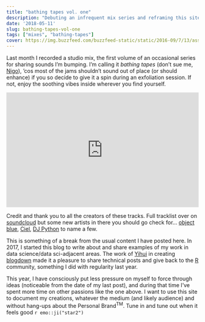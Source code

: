 ```yaml
---
title: "bathing tapes vol. one"
description: "Debuting an infrequent mix series and reframing this site a bit."
date: '2018-05-11'
slug: bathing-tapes-vol-one
tags: ["mixes", "bathing-tapes"]
cover: https://img.buzzfeed.com/buzzfeed-static/static/2016-09/7/13/asset/buzzfeed-prod-web03/sub-buzz-17815-1473269426-1.jpg?downsize=715:*&output-format=auto&output-quality=auto
---
```


Last month I recorded a studio mix, the first volume of an occasional series for sharing sounds I'm bumping. I'm calling it *bathing tapes* (don't sue me, [Nigo](https://en.wikipedia.org/wiki/Nigo)), 'cos most of the jams shouldn't sound out of place (or should enhance) if you so decide to give it a spin during an exfoliation session. If not, enjoy the soothing vibes inside wherever you find yourself.

<iframe width="100%" height="300" scrolling="no" frameborder="no" allow="autoplay" src="https://w.soundcloud.com/player/?url=https%3A//api.soundcloud.com/tracks/434633817&color=%231d191f&auto_play=true&hide_related=false&show_comments=true&show_user=true&show_reposts=false&show_teaser=true&visual=true"></iframe>

Credit and thank you to all the creators of these tracks. Full tracklist over on [soundcloud](https://soundcloud.com/3w3n/bathing-tapes-vol-one) but some new artists in there you should go check for... [object blue](https://objectblue.carrd.co/), [Ciel](https://soundcloud.com/cl_lit), [DJ Python](https://soundcloud.com/wnkrs) to name a few.

This is something of a break from the usual content I have posted here. In 2017, I started this blog to write about and share examples of my work in data science/data sci-adjacent areas. The work of [Yihui](https://yihui.name/) in creating [blogdown](https://github.com/rstudio/blogdown) made it a pleasure to share technical posts and give back to the [R](https://www.r-project.org/) community, something I did with regularity last year.

This year, I have consciously put less pressure on myself to force through ideas (noticeable from the date of my last post), and during that time I've spent more time on other passions like the one above. I want to use this site to document my creations, whatever the medium (and likely audience) and without hang-ups about the Personal Brand^TM^. Tune in and tune out when it feels good `r emo::ji("star2")`